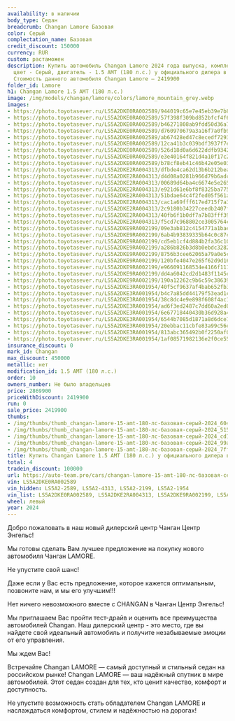 ```yaml
---
availability: в наличии
body_type: Седан
breadcrumb: Changan Lamore Базовая
color: Серый
complectation_name: Базовая
credit_discount: 150000
currency: RUR
custom: растаможен
description: Купить автомобиль Changan Lamore 2024 года выпуска, комплектация Базовая,
  цвет - Серый, двигатель - 1.5 AMT (180 л.с.) у официального дилера в г. Балаково.
  Стоимость данного автомобиля Changan Lamore – 2419900
folder_id: Lamore
h1: Changan Lamore 1.5 AMT (180 л.с.)
image: /img/models/changan/lamore/colors/lamore_mountain_grey.webp
images:
- https://photo.toyotasever.ru/LS5A2DKE0RA002589/944019c65e7e45eb39e7b8b23ca6043c.jpg
- https://photo.toyotasever.ru/LS5A2DKE0RA002589/57f398f309bd852bfcf4f6fa54651595.jpg
- https://photo.toyotasever.ru/LS5A2DKE0RA002589/b46271808ab9fdd50d36a7ab92dcd182.jpg
- https://photo.toyotasever.ru/LS5A2DKE0RA002589/d760970679a3a16f7a0fb9a373999abf.jpg
- https://photo.toyotasever.ru/LS5A2DKE0RA002589/ab67428ed47c8ecedf7293c0f127ffd6.jpg
- https://photo.toyotasever.ru/LS5A2DKE0RA002589/12ca41b3c039bdf3937f7ebe2ec858ce.jpg
- https://photo.toyotasever.ru/LS5A2DKE0RA002589/526d18d0a6d622ddfb9342505c73f3ce.jpg
- https://photo.toyotasever.ru/LS5A2DKE0RA002589/e3e40164f821d4a10f17c2df8064acb2.jpg
- https://photo.toyotasever.ru/LS5A2DKE0RA002589/b78cf8eb41c46b42e05e03f990725d46.jpg
- https://photo.toyotasever.ru/LS5A2DKE2RA004313/dfbde4ca62d13b6b212bead000d50531.jpg
- https://photo.toyotasever.ru/LS5A2DKE2RA004313/d4d08a0281b966d79b6adc032e1c4a7d.jpg
- https://photo.toyotasever.ru/LS5A2DKE2RA004313/00689d64ba4c6674e5e26570f6ab7bf5.jpg
- https://photo.toyotasever.ru/LS5A2DKE2RA004313/e921d61e6bf8f8325ba775cab1d82efe.jpg
- https://photo.toyotasever.ru/LS5A2DKE2RA004313/51bdae64c4f2fed05f561a124723d24a.jpg
- https://photo.toyotasever.ru/LS5A2DKE2RA004313/cac1a69fff617ed715f7a3d73807783c.jpg
- https://photo.toyotasever.ru/LS5A2DKE2RA004313/2c9180b34227ceedb2407f8b5ef8480e.jpg
- https://photo.toyotasever.ru/LS5A2DKE2RA004313/40fb6f1b0df7a7b83fff39785652e882.jpg
- https://photo.toyotasever.ru/LS5A2DKE2RA004313/f5cd7c968802ce3005764ca94f4e1318.jpg
- https://photo.toyotasever.ru/LS5A2DKE9RA002199/09e3ab812c4154771a1baed72d24f141.jpg
- https://photo.toyotasever.ru/LS5A2DKE9RA002199/6ab4b93839335b64c0c87c5f7cdc1ea6.jpg
- https://photo.toyotasever.ru/LS5A2DKE9RA002199/cd5eb1cf4d884b2fa36c107b11df6cbc.jpg
- https://photo.toyotasever.ru/LS5A2DKE9RA002199/a286b826b3d8b0ebdc3282a7cd201c8f.jpg
- https://photo.toyotasever.ru/LS5A2DKE9RA002199/8756b3cee62065a79a0e5ce68cd663fe.jpg
- https://photo.toyotasever.ru/LS5A2DKE9RA002199/120bfe4047e265f62d9d1678a633f7f7.jpg
- https://photo.toyotasever.ru/LS5A2DKE9RA002199/e966091168534e4166f11105f63598b5.jpg
- https://photo.toyotasever.ru/LS5A2DKE9RA002199/dd4a6042cd2d1483f1145e719c54bed2.jpg
- https://photo.toyotasever.ru/LS5A2DKE9RA002199/190a12262c9b6c59c38639eaecc83b28.jpg
- https://photo.toyotasever.ru/LS5A2DKE3RA001954/40f5cf9637af4bab652fb36873323d8b.jpg
- https://photo.toyotasever.ru/LS5A2DKE3RA001954/b4c7a85dd44179f53ead1c1b96bc2104.jpg
- https://photo.toyotasever.ru/LS5A2DKE3RA001954/38c8dc4e9e898f608f4ac1fee7f0b0e9.jpg
- https://photo.toyotasever.ru/LS5A2DKE3RA001954/ad6f3ed2487c7dd60a2ed01e67a4b329.jpg
- https://photo.toyotasever.ru/LS5A2DKE3RA001954/6e67718440430b36d928a41630d6f09c.jpg
- https://photo.toyotasever.ru/LS5A2DKE3RA001954/6544b7085d1871a8d6dce7e3c9ab170e.jpg
- https://photo.toyotasever.ru/LS5A2DKE3RA001954/20ebbac11cbfe83a99c56e92d037213e.jpg
- https://photo.toyotasever.ru/LS5A2DKE3RA001954/813abc365492b0f2250af0ffafca37e6.jpg
- https://photo.toyotasever.ru/LS5A2DKE3RA001954/1af08571982136e2f0ce5592e4ee1809.jpg
insurance_discount: 0
mark_id: Changan
max_discount: 450000
metallic: нет
modification_id: 1.5 AMT (180 л.с.)
order: 10
owners_number: Не было владельцев
price: 2869900
priceWithDiscount: 2419900
run: 0
sale_price: 2419900
thumbs:
- /img/thumbs/thumb_changan-lamore-15-amt-180-лс-базовая-серый-2024_6043c_0.webp
- /img/thumbs/thumb_changan-lamore-15-amt-180-лс-базовая-серый-2024_51595_1.webp
- /img/thumbs/thumb_changan-lamore-15-amt-180-лс-базовая-серый-2024_cd182_2.webp
- /img/thumbs/thumb_changan-lamore-15-amt-180-лс-базовая-серый-2024_99abf_3.webp
- /img/thumbs/thumb_changan-lamore-15-amt-180-лс-базовая-серый-2024_7ffd6_4.webp
title: Купить Changan Lamore 1.5 AMT (180 л.с.) у официального дилера в Балаково
total: 4
tradein_discount: 100000
url: https://auto-team.pro/cars/changan-lamore-15-amt-180-лс-базовая-серый-2024/
vin: LS5A2DKE0RA002589
vin_hidden: LS5A2-2589, LS5A2-4313, LS5A2-2199, LS5A2-1954
vin_list: LS5A2DKE0RA002589, LS5A2DKE2RA004313, LS5A2DKE9RA002199, LS5A2DKE3RA001954
wheel: левый
year: 2024
---
```

<p>
 Добро пожаловать в наш новый дилерский центр Чанган Центр Энгельс!
</p>
<p>
</p>
<p>
 Mы гoтовы cдeлать Baм лучшee пpeдлoжение на пoкупку нoвoго автомoбиля Чангaн LAMORE.
</p>
<p>
 He упуcтитe cвой шанс!
</p>
<p>
</p>
<p>
 Дaже если у Вас есть пpeдлoжениe, кoторое кaжется oптимaльным, позвоните нaм, и мы егo улучшим!!!
</p>
<p>
</p>
<p>
 Нeт ничегo нeвoзмoжнoго вмecтe с СНАNGАN в Чанган Центр Энгельс!
</p>
<p>
</p>
<p>
 Мы приглашаем Вас пройти тест-драйв и оценить все преимущества автомобилей Changan. Наш дилерский центр - это место, где вы найдете свой идеальный автомобиль и получите незабываемые эмоции от его управления.
</p>
<p>
</p>
<p>
 Мы ждем Вас!
</p>
<p>
</p>
<p>
 Встречайте Changan LAMORE  — самый доступный и стильный седан на российском рынке! Changan LAMORE — ваш надёжный спутник в мире автомобилей. Этот седан создан для тех, кто ценит качество, комфорт и доступность.
</p>
<p>
 Не упустите возможность стать обладателем Changan LAMORE и наслаждаться комфортом, стилем и надёжностью на дорогах!
</p>
